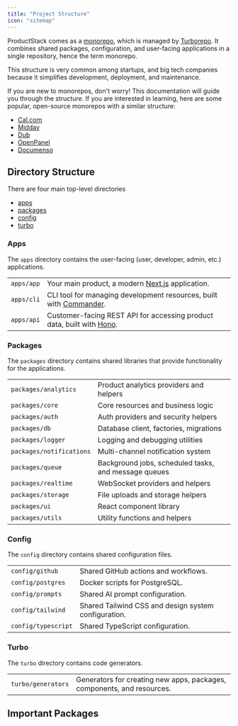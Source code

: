 ```yaml
---
title: "Project Structure"
icon: "sitemap"
---
```


ProductStack comes as a [monorepo](https://monorepo.tools/), which is managed 
by [Turborepo](https://turbo.build/repo/docs). It combines shared packages, configuration, and 
user-facing applications in a single repository, hence the term monorepo. 

This structure is very common among startups, and big tech companies because it simplifies development, deployment, 
and maintenance.

<Info>
  If you are new to monorepos, don't worry! This documentation will guide you through the structure. 
  If you are interested in learning, here are some popular, open-source monorepos with a similar structure:

  - [Cal.com](https://github.com/calcom/cal.com)
  - [Midday](https://github.com/midday-ai/midday)
  - [Dub](https://github.com/dubinc/dub)
  - [OpenPanel](https://github.com/Openpanel-dev/openpanel)
  - [Documenso](https://github.com/documenso/documenso)
</Info>

## Directory Structure

There are four main top-level directories

- [apps](#apps)
- [packages](#packages)
- [config](#config)
- [turbo](#turbo)

### Apps

The `apps` directory contains the user-facing (user, developer, admin, etc.) applications.

|               |                                            |
| --------------| -------------------------------------------|
| `apps/app`    | Your main product, a modern [Next.js](https://nextjs.org) application.
| `apps/cli`    | CLI tool for managing development resources, built with [Commander](https://github.com/tj/commander.js).
| `apps/api`    | Customer-facing REST API for accessing product data, built with [Hono](https://hono.dev).

### Packages

The `packages` directory contains shared libraries that provide functionality for the applications.

|                           |                                                                   |
| ------------------------- | ------------------------------------------------------------------|
| `packages/analytics`      | Product analytics providers and helpers
| `packages/core`           | Core resources and business logic
| `packages/auth`           | Auth providers and security helpers
| `packages/db`             | Database client, factories, migrations
| `packages/logger`         | Logging and debugging utilities
| `packages/notifications`  | Multi-channel notification system
| `packages/queue`          | Background jobs, scheduled tasks, and message queues
| `packages/realtime`       | WebSocket providers and helpers
| `packages/storage`        | File uploads and storage helpers
| `packages/ui`             | React component library
| `packages/utils`          | Utility functions and helpers

### Config

The `config` directory contains shared configuration files.

|                           |                                                                   |
| ------------------------- | ------------------------------------------------------------------|
| `config/github`           | Shared GitHub actions and workflows.
| `config/postgres`         | Docker scripts for PostgreSQL.
| `config/prompts`          | Shared AI prompt configuration.
| `config/tailwind`         | Shared Tailwind CSS and design system configuration.
| `config/typescript`       | Shared TypeScript configuration.


### Turbo

The `turbo` directory contains code generators.

|                           |                                                                   |
| ------------------------- | ------------------------------------------------------------------|
| `turbo/generators`        | Generators for creating new apps, packages, components, and resources.


## Important Packages



